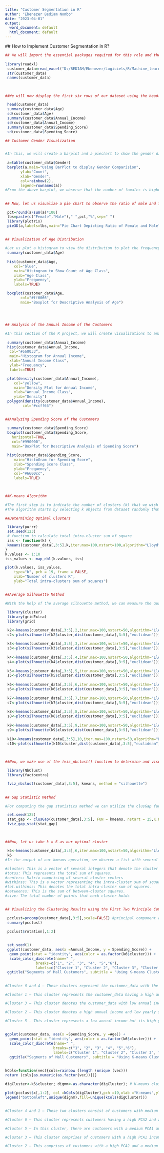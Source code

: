 ---
title: "Customer Segmentation in R"
author: "Ebenezer Bediam Nonbo"
date: "2023-04-01"
output:
  word_document: default
  html_document: default
---


 ## How to Implement Customer Segmentation in R?

```{r}
## We will import the essential packages required for this role and then read our data
 
library(readxl)
 customer_data=read_excel("D:/BEDIAM/Ebenezer/Logiciels/R/Machine_learning/Mall_Customers.xlsx")
 str(customer_data)
 names(customer_data)
 
```

## 

```{r}
##We will now display the first six rows of our dataset using the head() function and use the summary() function to output summary of it

 head(customer_data)
 summary(customer_data$Age)
 sd(customer_data$Age)
 summary(customer_data$Annual_Income)
 sd(customer_data$Annual_Income)
 summary(customer_data$Spending_Score)
 sd(customer_data$Spending_Score)
```


```{r}
## Customer Gender Visualization


#In this, we will create a barplot and a piechart to show the gender distribution across our customer_data dataset
 
 a=table(customer_data$Gender)
 barplot(a,main="Using BarPlot to display Gender Comparision",
       ylab="Count",
       xlab="Gender",
       col=rainbow(2),
       legend=rownames(a))
#From the above barplot, we observe that the number of females is higher than the males
```

## 

```{r}
## Now, let us visualize a pie chart to observe the ratio of male and female distribution.

 pct=round(a/sum(a)*100)
 lbs=paste(c("Female","Male")," ",pct,"%",sep=" ")
 library(plotrix)
 pie3D(a,labels=lbs,main="Pie Chart Depicting Ratio of Female and Male")


```

## 

```{r}
## Visualization of Age Distribution

#Let us plot a histogram to view the distribution to plot the frequency of customer ages. We will first proceed by taking summary of the Age variable
 summary(customer_data$Age)
 
 hist(customer_data$Age,
    col="blue",
    main="Histogram to Show Count of Age Class",
    xlab="Age Class",
    ylab="Frequency",
    labels=TRUE)

 boxplot(customer_data$Age,
       col="#ff0066",
       main="Boxplot for Descriptive Analysis of Age")

 
```

## 

```{r}
## Analysis of the Annual Income of the Customers

#In this section of the R project, we will create visualizations to analyze the annual income of the customers. We will plot a histogram and then we will proceed to examine this data using a density plot
 
 summary(customer_data$Annual_Income)
 hist(customer_data$Annual_Income,
  col="#660033",
  main="Histogram for Annual Income",
  xlab="Annual Income Class",
  ylab="Frequency",
  labels=TRUE)

 plot(density(customer_data$Annual_Income),
    col="yellow",
    main="Density Plot for Annual Income",
    xlab="Annual Income Class",
    ylab="Density")
 polygon(density(customer_data$Annual_Income),
        col="#ccff66")

```

## 

```{r}
##Analyzing Spending Score of the Customers

 summary(customer_data$Spending_Score)
 boxplot(customer_data$Spending_Score,
   horizontal=TRUE,
   col="#990000",
   main="BoxPlot for Descriptive Analysis of Spending Score")
 
 hist(customer_data$Spending_Score,
    main="HistoGram for Spending Score",
    xlab="Spending Score Class",
    ylab="Frequency",
    col="#6600cc",
    labels=TRUE)
 
```

## 

```{r}
##K-means Algorithm

#The first step is to indicate the number of clusters (k) that we wish to produce in the final output
#The algorithm starts by selecting k objects from dataset randomly that will serve as the initial centers for our clusters

##Determining Optimal Clusters

 library(purrr)
 set.seed(123)
 # function to calculate total intra-cluster sum of square 
 iss <- function(k) {
 kmeans(customer_data[,3:5],k,iter.max=100,nstart=100,algorithm="Lloyd" )$tot.withinss
}
k.values <- 1:10
iss_values <- map_dbl(k.values, iss)

plot(k.values, iss_values,
    type="b", pch = 19, frame = FALSE, 
    xlab="Number of clusters K",
    ylab="Total intra-clusters sum of squares")

```

## 

```{r}
##Average Silhouette Method

#With the help of the average silhouette method, we can measure the quality of our clustering operation

 library(cluster) 
 library(gridExtra)
 library(grid)

 k2<-kmeans(customer_data[,3:5],2,iter.max=100,nstart=50,algorithm="Lloyd")
 s2<-plot(silhouette(k2$cluster,dist(customer_data[,3:5],"euclidean")))
 
 k3<-kmeans(customer_data[,3:5],3,iter.max=100,nstart=50,algorithm="Lloyd")
 s3<-plot(silhouette(k3$cluster,dist(customer_data[,3:5],"euclidean")))
 
 k4<-kmeans(customer_data[,3:5],4,iter.max=100,nstart=50,algorithm="Lloyd")
 s4<-plot(silhouette(k4$cluster,dist(customer_data[,3:5],"euclidean")))
 
 k5<-kmeans(customer_data[,3:5],5,iter.max=100,nstart=50,algorithm="Lloyd")
 s5<-plot(silhouette(k5$cluster,dist(customer_data[,3:5],"euclidean")))
 
 k6<-kmeans(customer_data[,3:5],6,iter.max=100,nstart=50,algorithm="Lloyd")
 s6<-plot(silhouette(k6$cluster,dist(customer_data[,3:5],"euclidean")))
 
 k7<-kmeans(customer_data[,3:5],7,iter.max=100,nstart=50,algorithm="Lloyd")
 s7<-plot(silhouette(k7$cluster,dist(customer_data[,3:5],"euclidean")))
 
 k8<-kmeans(customer_data[,3:5],8,iter.max=100,nstart=50,algorithm="Lloyd")
 s8<-plot(silhouette(k8$cluster,dist(customer_data[,3:5],"euclidean")))
 
 k9<-kmeans(customer_data[,3:5],9,iter.max=100,nstart=50,algorithm="Lloyd")
 s9<-plot(silhouette(k9$cluster,dist(customer_data[,3:5],"euclidean")))
 
 k10<-kmeans(customer_data[,3:5],10,iter.max=100,nstart=50,algorithm="Lloyd")
 s10<-plot(silhouette(k10$cluster,dist(customer_data[,3:5],"euclidean")))
 
```

## 

```{r}
##Now, we make use of the fviz_nbclust() function to determine and visualize the optimal number of clusters as follows 

 library(NbClust)
 library(factoextra)

 fviz_nbclust(customer_data[,3:5], kmeans, method = "silhouette")


```

## 

```{r}
## Gap Statistic Method

#For computing the gap statistics method we can utilize the clusGap function for providing gap statistic as well as standard error for a given output.

 set.seed(125)
 stat_gap <- clusGap(customer_data[,3:5], FUN = kmeans, nstart = 25,K.max = 10, B = 50)
 fviz_gap_stat(stat_gap)
 
```

## 

```{r}
##Now, let us take k = 6 as our optimal cluster

 k6<-kmeans(customer_data[,3:5],6,iter.max=100,nstart=50,algorithm="Lloyd")
 k6
#In the output of our kmeans operation, we observe a list with several key information. From this, we conclude the useful information being

#cluster: This is a vector of several integers that denote the cluster which has an allocation of each point.
#totss: This represents the total sum of squares.
#centers: Matrix comprising of several cluster centers
#withinss: This is a vector representing the intra-cluster sum of squares having one component per cluster.
#tot.withinss: This denotes the total intra-cluster sum of squares.
#betweenss: This is the sum of between-cluster squares.
#size: The total number of points that each cluster holds

```

## 

```{r}
## Visualizing the Clustering Results using the First Two Principle Components

 pcclust=prcomp(customer_data[,3:5],scale=FALSE) #principal component analysis
 summary(pcclust)

 pcclust$rotation[,1:2]

```

## 

```{r}

 set.seed(1)
 ggplot(customer_data, aes(x =Annual_Income, y = Spending_Score)) + 
  geom_point(stat = "identity", aes(color = as.factor(k6$cluster))) +
  scale_color_discrete(name=" ",
              breaks=c("1", "2", "3", "4", "5","6"),
              labels=c("Cluster 1", "Cluster 2", "Cluster 3", "Cluster 4",       "Cluster 5","Cluster 6")) +
 ggtitle("Segments of Mall Customers", subtitle = "Using K-means Clustering")

```

## 

```{r}
#Cluster 6 and 4 – These clusters represent the customer_data with the medium income salary as well as the medium annual spend of salary.

#Cluster 1 – This cluster represents the customer_data having a high annual income as well as a high annual spend.

#Cluster 3 – This cluster denotes the customer_data with low annual income as well as low yearly spend of income.

#Cluster 2 – This cluster denotes a high annual income and low yearly spend.

#Cluster 5 – This cluster represents a low annual income but its high yearly expenditure.

```


## 

```{r}
ggplot(customer_data, aes(x =Spending_Score, y =Age)) + 
  geom_point(stat = "identity", aes(color = as.factor(k6$cluster))) +
  scale_color_discrete(name=" ",
                      breaks=c("1", "2", "3", "4", "5","6"),
                      labels=c("Cluster 1", "Cluster 2", "Cluster 3", "Cluster 4", "Cluster 5","Cluster 6")) +
  ggtitle("Segments of Mall Customers", subtitle = "Using K-means Clustering")

```

## 

```{r}
kCols=function(vec){cols=rainbow (length (unique (vec)))
return (cols[as.numeric(as.factor(vec))])}

digCluster<-k6$cluster; dignm<-as.character(digCluster); # K-means clusters

plot(pcclust$x[,1:2], col =kCols(digCluster),pch =19,xlab ="K-means",ylab="classes")
legend("bottomleft",unique(dignm),fill=unique(kCols(digCluster)))

```

## 

```{r}
#Cluster 4 and 1 – These two clusters consist of customers with medium PCA1 and medium PCA2 score.

#Cluster 6 – This cluster represents customers having a high PCA2 and a low PCA1.

#Cluster 5 – In this cluster, there are customers with a medium PCA1 and a low PCA2 score.

#Cluster 3 – This cluster comprises of customers with a high PCA1 income and a high PCA2.

#Cluster 2 – This comprises of customers with a high PCA2 and a medium annual spend of income

```


